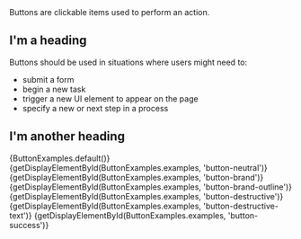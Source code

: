 
<div className="doc lead">
  Buttons are clickable items used to perform an action.
</div>

## I'm a heading

Buttons should be used in situations where users might need to:

- submit a form
- begin a new task
- trigger a new UI element to appear on the page
- specify a new or next step in a process

## I'm another heading

<CodeView>
  <React.Fragment>
    {ButtonExamples.default()}
    {getDisplayElementById(ButtonExamples.examples, 'button-neutral')}
    {getDisplayElementById(ButtonExamples.examples, 'button-brand')}
    {getDisplayElementById(ButtonExamples.examples, 'button-brand-outline')}
    {getDisplayElementById(ButtonExamples.examples, 'button-destructive')}
    {getDisplayElementById(ButtonExamples.examples, 'button-destructive-text')}
    {getDisplayElementById(ButtonExamples.examples, 'button-success')}
  </React.Fragment>
</CodeView>
